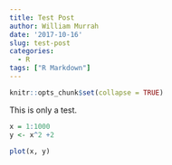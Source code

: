 ```yaml
---
title: Test Post
author: William Murrah
date: '2017-10-16'
slug: test-post
categories:
  - R
tags: ["R Markdown"]
---
```


```r
knitr::opts_chunk$set(collapse = TRUE)
```

This is only a test.

```r
x = 1:1000
y <- x^2 +2
```


```r
plot(x, y)
```


